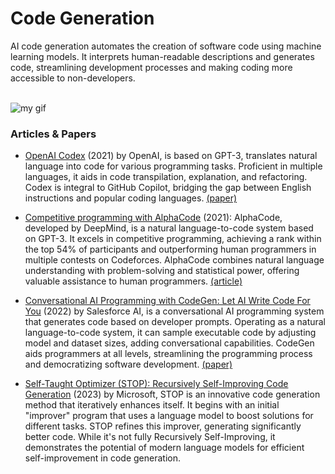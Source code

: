 # Code Generation

AI code generation automates the creation of software code using machine learning models. It interprets human-readable descriptions and generates code, streamlining development processes and making coding more accessible to non-developers.

<br />

<Image src={myGif} alt="my gif"/>

### Articles & Papers

- [OpenAI Codex](https://openai.com/blog/openai-codex) (2021) by OpenAI, is based on GPT-3, translates natural language into code for various programming tasks. Proficient in multiple languages, it aids in code transpilation, explanation, and refactoring. Codex is integral to GitHub Copilot, bridging the gap between English instructions and popular coding languages. [(paper)](https://arxiv.org/abs/2107.03374)

- [Competitive programming with AlphaCode](https://www.deepmind.com/blog/competitive-programming-with-alphacode) (2021): AlphaCode, developed by DeepMind, is a natural language-to-code system based on GPT-3. It excels in competitive programming, achieving a rank within the top 54% of participants and outperforming human programmers in multiple contests on Codeforces. AlphaCode combines natural language understanding with problem-solving and statistical power, offering valuable assistance to human programmers. [(article)](https://www.science.org/stoken/author-tokens/ST-905/full)

- [Conversational AI Programming with CodeGen: Let AI Write Code For You](https://blog.salesforceairesearch.com/codegen/) (2022) by Salesforce AI, is a conversational AI programming system that generates code based on developer prompts. Operating as a natural language-to-code system, it can sample executable code by adjusting model and dataset sizes, adding conversational capabilities. CodeGen aids programmers at all levels, streamlining the programming process and democratizing software development. [(paper)](https://arxiv.org/abs/2203.13474)

- [Self-Taught Optimizer (STOP): Recursively Self-Improving Code Generation](https://arxiv.org/abs/2310.02304) (2023) by Microsoft, STOP is an innovative code generation method that iteratively enhances itself. It begins with an initial "improver" program that uses a language model to boost solutions for different tasks. STOP refines this improver, generating significantly better code. While it's not fully Recursively Self-Improving, it demonstrates the potential of modern language models for efficient self-improvement in code generation. 